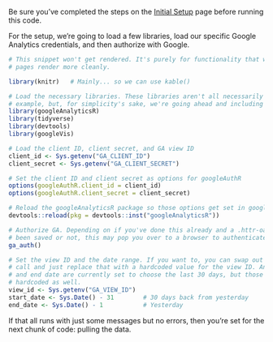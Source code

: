 Be sure you've completed the steps on the [Initial Setup](setup.html) page before running this code.

For the setup, we're going to load a few libraries, load our specific Google Analytics credentials, and then authorize with Google.

```r

# This snippet won't get rendered. It's purely for functionality that will make the web
# pages render more cleanly.

library(knitr)   # Mainly... so we can use kable()
```

```r
# Load the necessary libraries. These libraries aren't all necessarily required for every
# example, but, for simplicity's sake, we're going ahead and including them in every example.
library(googleAnalyticsR)
library(tidyverse)
library(devtools)
library(googleVis)

# Load the client ID, client secret, and GA view ID
client_id <- Sys.getenv("GA_CLIENT_ID")
client_secret <- Sys.getenv("GA_CLIENT_SECRET")

# Set the client ID and client secret as options for googleAuthR
options(googleAuthR.client_id = client_id)
options(googleAuthR.client_secret = client_secret)

# Reload the googleAnalyticsR package so those options get set in googleAuthR
devtools::reload(pkg = devtools::inst("googleAnalyticsR"))

# Authorize GA. Depending on if you've done this already and a .httr-oauth file has
# been saved or not, this may pop you over to a browser to authenticate.
ga_auth()

# Set the view ID and the date range. If you want to, you can swap out the Sys.getenv()
# call and just replace that with a hardcoded value for the view ID. And, the start 
# and end date are currently set to choose the last 30 days, but those can be 
# hardcoded as well.
view_id <- Sys.getenv("GA_VIEW_ID")
start_date <- Sys.Date() - 31        # 30 days back from yesterday
end_date <- Sys.Date() - 1           # Yesterday

```

If that all runs with just some messages but no errors, then you're set for the next chunk of code: pulling the data.
